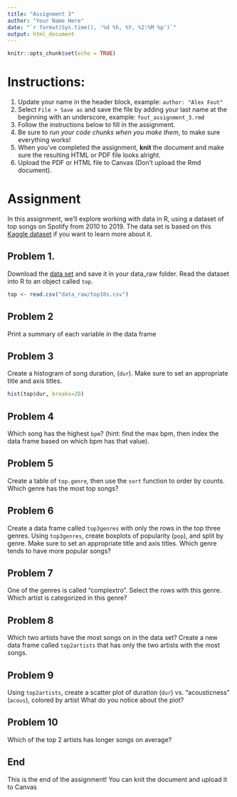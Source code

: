 ```yaml
---
title: "Assignment 3"
author: "Your Name Here"
date: "`r format(Sys.time(), '%d %h, %Y, %I:%M %p')`"
output: html_document
---
```


```r
knitr::opts_chunk$set(echo = TRUE)
```

# Instructions:

1. Update your name in the header block, example: `author: "Alex Fout" `
1. Select `File > Save as` and save the file by adding your last name at the beginning with an underscore, example: `fout_assignment_3.rmd`
1. Follow the instructions below to fill in the assignment.
1. Be sure to _run your code chunks when you make them_, to make sure everything works!
1. When you've completed the assignment, __knit__ the document and make sure the resulting HTML or PDF file looks alright.
1. Upload the PDF or HTML file to Canvas (Don't upload the Rmd document).


# Assignment

In this assignment, we'll explore working with data in R, using a dataset of top songs on Spotify from 2010 to 2019.
The data set is based on this [Kaggle dataset](https://www.kaggle.com/leonardopena/top-spotify-songs-from-20102019-by-year) if you want to learn more about it.


## Problem 1. 

Download the [data set](https://github.com/CSU-R/Module1/raw/master/data_raw/top10s.csv) and save it in your data_raw folder.
Read the dataset into R to an object called `top`.

```r
top <- read.csv("data_raw/top10s.csv")
```

## Problem 2

Print a summary of each variable in the data frame

## Problem 3

Create a histogram of song duration, (`dur`).
Make sure to set an appropriate title and axis titles.

```r
hist(top$dur, breaks=20)
```

## Problem 4

Which song has the highest `bpm`? (hint: find the max bpm, then index the data frame based on which bpm has that value).

## Problem 5

Create a table of `top.genre`, then use the `sort` function to order by counts.
Which genre has the most top songs?

## Problem 6

Create a data frame called `top3genres` with only the rows in the top three genres. 
Using `top3genres`, create boxplots of popularity (`pop`), and split by genre.
Make sure to set an appropriate title and axis titles.
Which genre tends to have more popular songs?

## Problem 7

One of the genres is called "complextro". 
Select the rows with this genre. 
Which artist is categorized in this genre?

## Problem 8

Which two artists have the most songs on in the data set?
Create a new data frame called `top2artists` that has only the two artists with the most songs.

## Problem 9

Using `top2artists`, create a scatter plot of duration (`dur`) vs. "acousticness" (`acous`), colored by artist
What do you notice about the plot?

## Problem 10

Which of the top 2 artists has longer songs on average?


## End

This is the end of the assignment!
You can knit the document and upload it to Canvas


